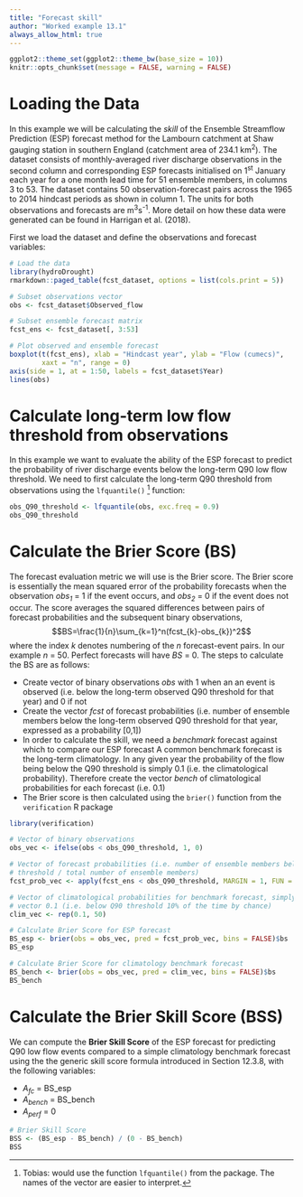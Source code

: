 ```yaml
---
title: "Forecast skill"
author: "Worked example 13.1"
always_allow_html: true
---
```


```r
ggplot2::theme_set(ggplot2::theme_bw(base_size = 10))
knitr::opts_chunk$set(message = FALSE, warning = FALSE)
```

# Loading the Data

In this example we will be calculating the *skill* of the Ensemble Streamflow Prediction (ESP) forecast method
for the Lambourn catchment at Shaw gauging station in southern England (catchment area of 234.1 km^2^). 
The dataset consists of monthly-averaged river discharge observations in the second column and corresponding ESP forecasts initialised on 1^st^ January each year for a one month lead time for 51 ensemble members, in columns 3 to 53. The dataset contains 50 observation-forecast pairs across the 1965 to 2014 hindcast periods as shown in column 1. The units for both observations and forecasts are m^3^s^-1^. More detail on how these data were generated can be found in Harrigan et al. (2018).

First we load the dataset and define the observations and forecast variables:

```r
# Load the data 
library(hydroDrought)
rmarkdown::paged_table(fcst_dataset, options = list(cols.print = 5))

# Subset observations vector 
obs <- fcst_dataset$Observed_flow

# Subset ensemble forecast matrix
fcst_ens <- fcst_dataset[, 3:53]

# Plot observed and ensemble forecast
boxplot(t(fcst_ens), xlab = "Hindcast year", ylab = "Flow (cumecs)", 
        xaxt = "n", range = 0)
axis(side = 1, at = 1:50, labels = fcst_dataset$Year)
lines(obs)
```

# Calculate long-term low flow threshold from observations 

In this example we want to evaluate the ability of the ESP forecast to predict the probability of river discharge events below the long-term Q90 low flow threshold. We need to first calculate the long-term Q90 threshold from observations using the `lfquantile()` ^[Tobias: would use the function `lfquantile()` from the package. The names of the vector are easier to interpret.] function:

```r
obs_Q90_threshold <- lfquantile(obs, exc.freq = 0.9)
obs_Q90_threshold
```


# Calculate the Brier Score (BS)

The forecast evaluation metric we will use is the Brier score. The Brier score is essentially the mean squared error of the probability forecasts when the observation *obs~1~* = 1 if the event occurs, and *obs~2~* = 0 if the event does not occur. The score averages the squared differences between pairs of forecast probabilities and the subsequent binary observations,
$$BS=\frac{1}{n}\sum_{k=1}^n(fcst_{k}-obs_{k})^2$$
where the index *k* denotes numbering of the *n* forecast-event pairs. In our example *n* = 50. Perfect forecasts will have *BS* = 0. The steps to calculate the BS are as follows:

* Create vector of binary observations *obs* with 1 when an an event is observed (i.e. below the long-term observed Q90 threshold for that year) and 0 if not
* Create the vector *fcst* of forecast probabilities (i.e. number of ensemble members below the long-term observed Q90 threshold for that year, expressed as a probability [0,1])
* In order to calculate the skill, we need a *benchmark* forecast against which to compare our ESP forecast A common benchmark forecast is the long-term climatology. In any given year the probability of the flow being below the Q90 threshold is simply 0.1 (i.e. the climatological probability). Therefore create the vector *bench* of climatological probabilities for each forecast (i.e. 0.1)
* The Brier score is then calculated using the `brier()` function from the `verification` R package

```r
library(verification)

# Vector of binary observations 
obs_vec <- ifelse(obs < obs_Q90_threshold, 1, 0)

# Vector of forecast probabilities (i.e. number of ensemble members below 
# threshold / total number of ensemble members)
fcst_prob_vec <- apply(fcst_ens < obs_Q90_threshold, MARGIN = 1, FUN = mean)

# Vector of climatological probabilities for benchmark forecast, simply a 
# vector 0.1 (i.e. below Q90 threshold 10% of the time by chance)
clim_vec <- rep(0.1, 50)

# Calculate Brier Score for ESP forecast
BS_esp <- brier(obs = obs_vec, pred = fcst_prob_vec, bins = FALSE)$bs
BS_esp

# Calculate Brier Score for climatology benchmark forecast
BS_bench <- brier(obs = obs_vec, pred = clim_vec, bins = FALSE)$bs
BS_bench
```


# Calculate the Brier Skill Score (BSS)

We can compute the **Brier Skill Score** of the ESP forecast for predicting Q90 low flow events compared to a simple climatology benchmark forecast using the the generic skill score formula introduced in Section 12.3.8, with the following variables:

* *A~fc~* = BS_esp
* *A~bench~* = BS_bench
* *A~perf~* = 0

```r
# Brier Skill Score 
BSS <- (BS_esp - BS_bench) / (0 - BS_bench)
BSS
```
